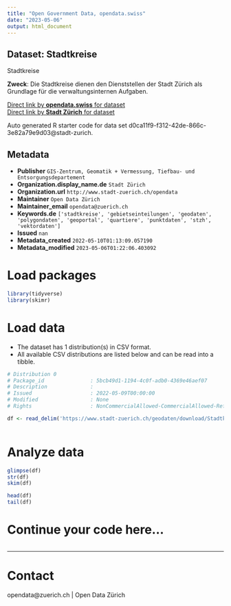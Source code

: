 ```yaml
---
title: "Open Government Data, opendata.swiss"
date: "2023-05-06"
output: html_document
---
```


## Dataset: Stadtkreise

Stadtkreise

**Zweck**: Die Stadtkreise dienen den Dienststellen der Stadt Zürich als Grundlage für die verwaltungsinternen Aufgaben.

[Direct link by **opendata.swiss** for dataset](https://opendata.swiss/de/dataset/stadtkreise1)<br>
[Direct link by **Stadt Zürich** for dataset](https://data.stadt-zuerich.ch/dataset/geo_stadtkreise)

Auto generated R starter code for data set d0ca11f9-f312-42de-866c-3e82a79e9d03@stadt-zurich.

## Metadata

- **Publisher** `GIS-Zentrum, Geomatik + Vermessung, Tiefbau- und Entsorgungsdepartement`
- **Organization.display_name.de** `Stadt Zürich`
- **Organization.url** `http://www.stadt-zuerich.ch/opendata`
- **Maintainer** `Open Data Zürich`
- **Maintainer_email** `opendata@zuerich.ch`
- **Keywords.de** `['stadtkreise', 'gebietseinteilungen', 'geodaten', 'polygondaten', 'geoportal', 'quartiere', 'punktdaten', 'stzh', 'vektordaten']`
- **Issued** `nan`
- **Metadata_created** `2022-05-10T01:13:09.057190`
- **Metadata_modified** `2023-05-06T01:22:06.403092`


# Load packages

```r

library(tidyverse)
library(skimr)

```

# Load data

-   The dataset has 1 distribution(s) in CSV format.
-   All available CSV distributions are listed below and can be read into a tibble.

```r

# Distribution 0
# Package_id               : 5bcb49d1-1194-4c0f-adb0-4369e46aef07
# Description              : 
# Issued                   : 2022-05-09T00:00:00
# Modified                 : None
# Rights                   : NonCommercialAllowed-CommercialAllowed-ReferenceNotRequired

df <- read_delim('https://www.stadt-zuerich.ch/geodaten/download/Stadtkreise?format=10008')



```

# Analyze data

```r

glimpse(df)
str(df)
skim(df)

head(df)
tail(df)

```

# Continue your code here...

```r

```

------------------------------------------------------------------------

# Contact

opendata@zuerich.ch | Open Data Zürich
